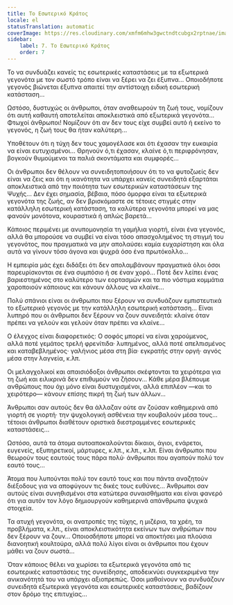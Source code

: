 ```yaml
---
title: Το Εσωτερικό Κράτος
locale: el
statusTranslation: automatic
coverImage: https://res.cloudinary.com/xmfm6mhw3gwctndtcubgx2rptnae/image/upload/v1740468922/small_cover_tratado_de_psicologia_revolucionaria_a4c0dca4e0.webp
sidebar:
    label: 7. Το Εσωτερικό Κράτος
    order: 7
---
```

Το να συνδυάζει κανείς τις εσωτερικές καταστάσεις με τα εξωτερικά γεγονότα με τον σωστό τρόπο είναι να ξέρει να ζει έξυπνα... Οποιοδήποτε γεγονός βιώνεται έξυπνα απαιτεί την αντίστοιχη ειδική εσωτερική κατάσταση...

Ωστόσο, δυστυχώς οι άνθρωποι, όταν αναθεωρούν τη ζωή τους, νομίζουν ότι αυτή καθαυτή αποτελείται αποκλειστικά από εξωτερικά γεγονότα... Φτωχοί άνθρωποι! Νομίζουν ότι αν δεν τους είχε συμβεί αυτό ή εκείνο το γεγονός, η ζωή τους θα ήταν καλύτερη...

Υποθέτουν ότι η τύχη δεν τους χαμογέλασε και ότι έχασαν την ευκαιρία να είναι ευτυχισμένοι... Θρηνούν ό,τι έχασαν, κλαίνε ό,τι περιφρόνησαν, βογκούν θυμούμενοι τα παλιά σκοντάματα και συμφορές...

Οι άνθρωποι δεν θέλουν να συνειδητοποιήσουν ότι το να φυτοζωείς δεν είναι να ζεις και ότι η ικανότητα να υπάρχει κανείς συνειδητά εξαρτάται αποκλειστικά από την ποιότητα των εσωτερικών καταστάσεων της Ψυχής... Δεν έχει σημασία, βέβαια, πόσο όμορφα είναι τα εξωτερικά γεγονότα της ζωής, αν δεν βρισκόμαστε σε τέτοιες στιγμές στην κατάλληλη εσωτερική κατάσταση, τα καλύτερα γεγονότα μπορεί να μας φανούν μονότονα, κουραστικά ή απλώς βαρετά...

Κάποιος περιμένει με ανυπομονησία τη γαμήλια γιορτή, είναι ένα γεγονός, αλλά θα μπορούσε να συμβεί να είναι τόσο απασχολημένος τη στιγμή του γεγονότος, που πραγματικά να μην απολαύσει καμία ευχαρίστηση και όλα αυτά να γίνουν τόσο άγονα και ψυχρά όσο ένα πρωτόκολλο...

Η εμπειρία μάς έχει διδάξει ότι δεν απολαμβάνουν πραγματικά όλοι όσοι παρευρίσκονται σε ένα συμπόσιο ή σε έναν χορό... Ποτέ δεν λείπει ένας βαριεστημένος στο καλύτερο των εορτασμών και τα πιο νόστιμα κομμάτια χαροποιούν κάποιους και κάνουν άλλους να κλαίνε...

Πολύ σπάνιοι είναι οι άνθρωποι που ξέρουν να συνδυάζουν εμπιστευτικά το εξωτερικό γεγονός με την κατάλληλη εσωτερική κατάσταση... Είναι λυπηρό που οι άνθρωποι δεν ξέρουν να ζουν συνειδητά: κλαίνε όταν πρέπει να γελούν και γελούν όταν πρέπει να κλαίνε...

Ο έλεγχος είναι διαφορετικός: Ο σοφός μπορεί να είναι χαρούμενος, αλλά ποτέ γεμάτος τρελή φρενίτιδα· λυπημένος, αλλά ποτέ απελπισμένος και καταβεβλημένος· γαλήνιος μέσα στη βία· εγκρατής στην οργή· αγνός μέσα στην λαγνεία, κ.λπ.

Οι μελαγχολικοί και απαισιόδοξοι άνθρωποι σκέφτονται τα χειρότερα για τη ζωή και ειλικρινά δεν επιθυμούν να ζήσουν... Κάθε μέρα βλέπουμε ανθρώπους που όχι μόνο είναι δυστυχισμένοι, αλλά επιπλέον —και το χειρότερο— κάνουν επίσης πικρή τη ζωή των άλλων...

Άνθρωποι σαν αυτούς δεν θα άλλαζαν ούτε αν ζούσαν καθημερινά από γιορτή σε γιορτή· την ψυχολογική ασθένεια την κουβαλούν μέσα τους... τέτοιοι άνθρωποι διαθέτουν οριστικά διεστραμμένες εσωτερικές καταστάσεις...

Ωστόσο, αυτά τα άτομα αυτοαποκαλούνται δίκαιοι, άγιοι, ενάρετοι, ευγενείς, εξυπηρετικοί, μάρτυρες, κ.λπ., κ.λπ., κ.λπ. Είναι άνθρωποι που θεωρούν τους εαυτούς τους πάρα πολύ· άνθρωποι που αγαπούν πολύ τον εαυτό τους...

Άτομα που λυπούνται πολύ τον εαυτό τους και που πάντα αναζητούν διέξοδους για να αποφύγουν τις δικές τους ευθύνες... Άνθρωποι σαν αυτούς είναι συνηθισμένοι στα κατώτερα συναισθήματα και είναι φανερό ότι για αυτόν τον λόγο δημιουργούν καθημερινά απάνθρωπα ψυχικά στοιχεία.

Τα ατυχή γεγονότα, οι ανατροπές της τύχης, η μιζέρια, τα χρέη, τα προβλήματα, κ.λπ., είναι αποκλειστικότητα εκείνων των ανθρώπων που δεν ξέρουν να ζουν... Οποιοσδήποτε μπορεί να αποκτήσει μια πλούσια διανοητική κουλτούρα, αλλά πολύ λίγοι είναι οι άνθρωποι που έχουν μάθει να ζουν σωστά...

Όταν κάποιος θέλει να χωρίσει τα εξωτερικά γεγονότα από τις εσωτερικές καταστάσεις της συνείδησης, αποδεικνύει συγκεκριμένα την ανικανότητά του να υπάρχει αξιοπρεπώς. Όσοι μαθαίνουν να συνδυάζουν συνειδητά εξωτερικά γεγονότα και εσωτερικές καταστάσεις, βαδίζουν στον δρόμο της επιτυχίας...

